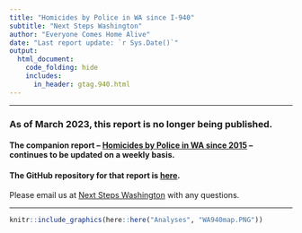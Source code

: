 ```yaml
---
title: "Homicides by Police in WA since I-940"
subtitle: "Next Steps Washington"
author: "Everyone Comes Home Alive"
date: "Last report update: `r Sys.Date()`"
output: 
  html_document:
    code_folding: hide
    includes:
      in_header: gtag.940.html
---
```


<base target="_blank"/>



----


### As of March 2023, this report is no longer being published.  

#### The companion report -- [Homicides by Police in WA since 2015](https://rpubs.com/moxbox/wa_since2015) -- continues to be updated on a weekly basis.

#### The GitHub repository for that report is [here](https://github.com/nextstepswa/fewapo).

Please email us at [Next Steps Washington](mailto:nextstepswa@gmail.com) with any questions.

----

```r
knitr::include_graphics(here::here("Analyses", "WA940map.PNG"))
```
